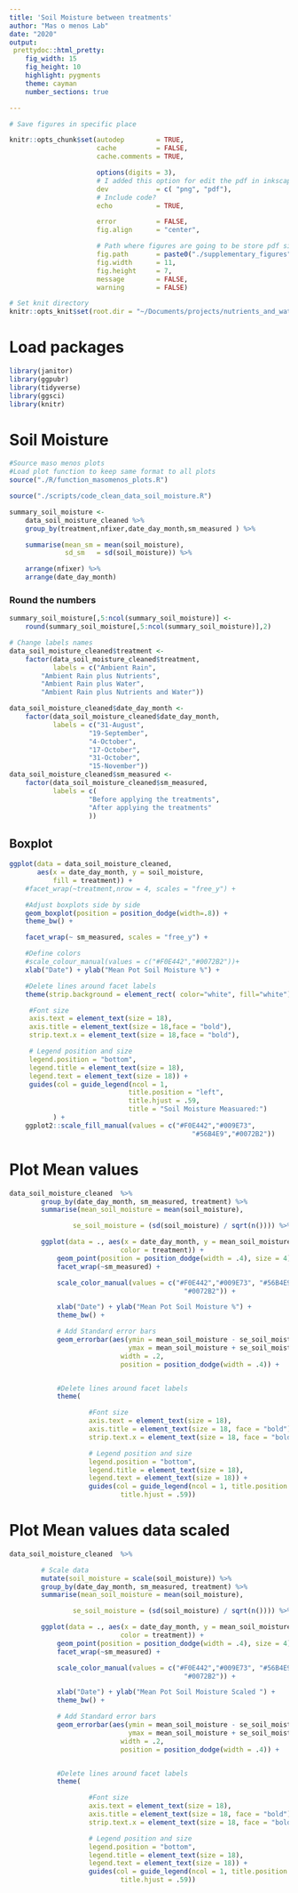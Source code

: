 ```yaml
---
title: 'Soil Moisture between treatments'
author: "Mas o menos Lab"
date: "2020"
output:
 prettydoc::html_pretty:
    fig_width: 15
    fig_height: 10
    highlight: pygments
    theme: cayman
    number_sections: true

---
```


```r

# Save figures in specific place

knitr::opts_chunk$set(autodep        = TRUE,
                      cache          = FALSE,
                      cache.comments = TRUE,

                      options(digits = 3),
                      # I added this option for edit the pdf in inkscape
                      dev            = c( "png", "pdf"),
                      # Include code?
                      echo           = TRUE,

                      error          = FALSE,
                      fig.align      = "center",

                      # Path where figures are going to be store pdf single figures
                      fig.path       = paste0("./supplementary_figures", "/"),
                      fig.width      = 11,
                      fig.height     = 7,
                      message        = FALSE,
                      warning        = FALSE)
```


```r
# Set knit directory
knitr::opts_knit$set(root.dir = "~/Documents/projects/nutrients_and_water_effects_2022/stats/")
```



# Load packages
```r
library(janitor)
library(ggpubr)
library(tidyverse)
library(ggsci)
library(knitr)
```


# Soil Moisture

```r
#Source maso menos plots
#Load plot function to keep same format to all plots
source("./R/function_masomenos_plots.R")

source("./scripts/code_clean_data_soil_moisture.R")
```

```r

summary_soil_moisture <-
	data_soil_moisture_cleaned %>%
	group_by(treatment,nfixer,date_day_month,sm_measured ) %>%

	summarise(mean_sm = mean(soil_moisture),
			  sd_sm   = sd(soil_moisture)) %>%

    arrange(nfixer) %>%
	arrange(date_day_month)

```

### Round the numbers
```r

summary_soil_moisture[,5:ncol(summary_soil_moisture)] <-
	round(summary_soil_moisture[,5:ncol(summary_soil_moisture)],2)


```



```r
# Change labels names
data_soil_moisture_cleaned$treatment <-
	factor(data_soil_moisture_cleaned$treatment,
		   labels = c("Ambient Rain",
		"Ambient Rain plus Nutrients",
		"Ambient Rain plus Water",
		"Ambient Rain plus Nutrients and Water"))

data_soil_moisture_cleaned$date_day_month <-
	factor(data_soil_moisture_cleaned$date_day_month,
		   labels = c("31-August",
		   			"19-September",
					"4-October",
					"17-October",
					"31-October",
					"15-November"))
data_soil_moisture_cleaned$sm_measured <-
	factor(data_soil_moisture_cleaned$sm_measured,
		   labels = c(
					"Before applying the treatments",
					"After applying the treatments"
					))

```

## Boxplot

```r

ggplot(data = data_soil_moisture_cleaned,
	   aes(x = date_day_month, y = soil_moisture,
	   	   fill = treatment)) +
	#facet_wrap(~treatment,nrow = 4, scales = "free_y") +

	#Adjust boxplots side by side
	geom_boxplot(position = position_dodge(width=.8)) +
	theme_bw() +

    facet_wrap(~ sm_measured, scales = "free_y") +

	#Define colors
	#scale_colour_manual(values = c("#F0E442","#0072B2"))+
	xlab("Date") + ylab("Mean Pot Soil Moisture %") +

	#Delete lines around facet labels
	theme(strip.background = element_rect( color="white", fill="white"),

     #Font size
     axis.text = element_text(size = 18),
     axis.title = element_text(size = 18,face = "bold"),
     strip.text.x = element_text(size = 18,face = "bold"),

     # Legend position and size
     legend.position = "bottom",
     legend.title = element_text(size = 18),
     legend.text = element_text(size = 18)) +
	 guides(col = guide_legend(ncol = 1,
	 						  title.position = "left",
	 						  title.hjust = .59,
	 						  title = "Soil Moisture Measuared:")
	 	   ) +
    ggplot2::scale_fill_manual(values = c("#F0E442","#009E73",
                                              "#56B4E9","#0072B2"))
```

# Plot Mean values

```r
data_soil_moisture_cleaned  %>%
        group_by(date_day_month, sm_measured, treatment) %>%
        summarise(mean_soil_moisture = mean(soil_moisture),

                se_soil_moisture = (sd(soil_moisture) / sqrt(n()))) %>%

        ggplot(data = ., aes(x = date_day_month, y = mean_soil_moisture,
                            color = treatment)) +
            geom_point(position = position_dodge(width = .4), size = 4) +
            facet_wrap(~sm_measured) +

            scale_color_manual(values = c("#F0E442","#009E73", "#56B4E9",
                                            "#0072B2")) +

            xlab("Date") + ylab("Mean Pot Soil Moisture %") +
            theme_bw() +

            # Add Standard error bars
            geom_errorbar(aes(ymin = mean_soil_moisture - se_soil_moisture,
                              ymax = mean_soil_moisture + se_soil_moisture),
                            width = .2,
                            position = position_dodge(width = .4)) +


            #Delete lines around facet labels
	        theme(

                    #Font size
                    axis.text = element_text(size = 18),
                    axis.title = element_text(size = 18, face = "bold"),
                    strip.text.x = element_text(size = 18, face = "bold"),

                    # Legend position and size
                    legend.position = "bottom",
                    legend.title = element_text(size = 18),
                    legend.text = element_text(size = 18)) +
	                guides(col = guide_legend(ncol = 1, title.position = "left",
                            title.hjust = .59))
```


# Plot Mean values data scaled

```r
data_soil_moisture_cleaned  %>%

        # Scale data
        mutate(soil_moisture = scale(soil_moisture)) %>%
        group_by(date_day_month, sm_measured, treatment) %>%
        summarise(mean_soil_moisture = mean(soil_moisture),

                se_soil_moisture = (sd(soil_moisture) / sqrt(n()))) %>%

        ggplot(data = ., aes(x = date_day_month, y = mean_soil_moisture,
                            color = treatment)) +
            geom_point(position = position_dodge(width = .4), size = 4) +
            facet_wrap(~sm_measured) +

            scale_color_manual(values = c("#F0E442","#009E73", "#56B4E9",
                                            "#0072B2")) +

            xlab("Date") + ylab("Mean Pot Soil Moisture Scaled ") +
            theme_bw() +

            # Add Standard error bars
            geom_errorbar(aes(ymin = mean_soil_moisture - se_soil_moisture,
                              ymax = mean_soil_moisture + se_soil_moisture),
                            width = .2,
                            position = position_dodge(width = .4)) +


            #Delete lines around facet labels
	        theme(

                    #Font size
                    axis.text = element_text(size = 18),
                    axis.title = element_text(size = 18, face = "bold"),
                    strip.text.x = element_text(size = 18, face = "bold"),

                    # Legend position and size
                    legend.position = "bottom",
                    legend.title = element_text(size = 18),
                    legend.text = element_text(size = 18)) +
	                guides(col = guide_legend(ncol = 1, title.position = "left",
                            title.hjust = .59))
```